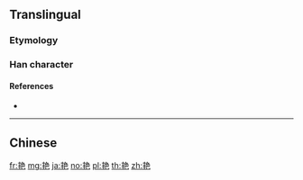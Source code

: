 {{character info/new}}
{{also|艷|豔}}
==Translingual==
{{Han simplified forms|豔|艶|艳}}

===Etymology===
{{Han simp|艷|f=豐|t=丰}}

===Han character===
{{Han char|rn=139|rad=色|as=04|sn=10|four=|canj=QJNAU|ids=⿰丰色}}

====References====
* {{Han ref|kx=1014.041|hdz=53071.030|uh=8273|ud=33395}}

----

==Chinese==
{{zh-see|艷}}

[[fr:艳]]
[[mg:艳]]
[[ja:艳]]
[[no:艳]]
[[pl:艳]]
[[th:艳]]
[[zh:艳]]